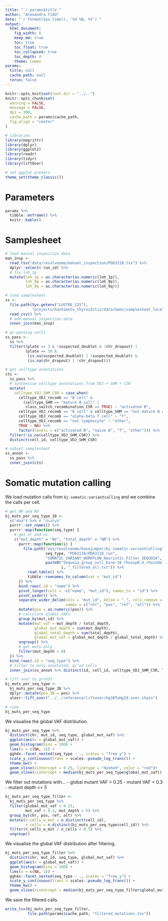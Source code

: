 ```yaml
---
title: "`r params$title`"
author: "Alexandra Tidd"
date: "`r format(Sys.time(), '%d %B, %Y')`"
output:
  html_document:
    fig_width: 8
    keep_md: true
    toc: true
    toc_float: true
    toc_collapsed: true
    toc_depth: 4
    theme: lumen
params:
  title: null
  cache_path: null
  rerun: false
---
```


```r
knitr::opts_knit$set(root.dir = "../..")
knitr::opts_chunk$set(
  warning = FALSE,
  message = FALSE,
  dpi = 300,
  cache.path = params$cache_path,
  fig.align = "center"
)
```

```r
# libraries
library(magrittr)
library(dplyr)
library(ggplot2)
library(readr)
library(tidyr)
library(liftOver)

# set ggplot presets
theme_set(theme_classic())
```

# Parameters

```r
params %>%
  tibble::enframe() %>%
  knitr::kable()
```

# Samplesheet

```r
# load manual inspection data
man_insp <-
  read_tsv("data/resolveome/manual_inspection/PD63118.tsv") %>%
  dplyr::select(-run_id) %>%
  # fix loh_1p
  mutate(loh_1p = as.character(as.numeric(loh_1p)),
         loh_9p = as.character(as.numeric(loh_9p)),
         loh_9q = as.character(as.numeric(loh_9q)))

# load samplesheet
ss <-
  file.path(Sys.getenv("LUSTRE_125"),
            "projects/hashimoto_thyroiditis/data/bams/samplesheet_local.csv") %>%
  read_csv() %>%
  # add manual inspection data
  inner_join(man_insp)

# qc-passing cells
ss_pass <-
  ss %>%
  filter((plate == 3 & !suspected_doublet & !chr_dropout) |
         (plate == 10 &
          (is.na(suspected_doublet) | !suspected_doublet) &
          (is.na(chr_dropout) | !chr_dropout)))

# get celltype annotations
cts <-
  ss_pass %>%
  # synthesise celltype annotations from VDJ + SHM + CSR
  mutate(
    celltype_VDJ_SHM_CSR = case_when(
      celltype_VDJ_recomb == "B cell" &
        (celltype_SHM == "mature B cell" |
         class_switch_recombination_CSR == TRUE) ~ "activated B",
      celltype_VDJ_recomb == "B cell" & celltype_SHM == "not mature B cell" ~ "naive B",
      celltype_VDJ_recomb == "alpha-beta T cell" ~ "T",
      celltype_VDJ_recomb == "not lymphocyte" ~ "other",
      TRUE ~ NA) %>%
      factor(levels = c("activated B", "naive B", "T", "other"))) %>%
  filter(!is.na(celltype_VDJ_SHM_CSR)) %>%
  distinct(cell_id, celltype_VDJ_SHM_CSR)

# subset samplesheet
ss_annot <-
  ss_pass %>%
  inner_join(cts)
```

# Somatic mutation calling

We load mutation calls from `bj-somatic-variantcalling` and we combine the calls
per cell.

```r
# get NR and NV
bj_muts_per_seq_type_38 <-
  c("dna") %>% # "dnahyb"
  purrr::set_names() %>%
  purrr::map(function(seq_type) {
    # get nr and nv
    c("mut_depth" = "NV", "total_depth" = "NR") %>%
      purrr::map(function(i) {
        file.path("out/resolveome/basejumper/bj-somatic-variantcalling",
                  seq_type, "PD63118/PD63118_run",
                  "SOMATIC_VARIANT_WORKFLOW_Heuristic_Filter_SEQUOIA",
                  paste0("Sequoia_group_null_bino-10_rhosnp0.4_rhoindel0.4_mincov10_maxcov500_both_",
                         i, "_filtered_all.txt")) %>%
          read.table() %>%
          tibble::rownames_to_column(var = "mut_id")
      }) %>%
      bind_rows(.id = "name") %>%
      pivot_longer(cols = -c("name", "mut_id"), names_to = "id") %>%
      pivot_wider() %>%
      separate_wider_delim(cols = "mut_id", delim = "_", cols_remove = FALSE,
                           names = c("chr", "pos", "ref", "alt")) %>%
      mutate(pos = as.numeric(pos)) %>%
      # calculate global VAFs
      group_by(mut_id) %>%
      mutate(mut_vaf = mut_depth / total_depth,
             global_mut_depth = sum(mut_depth),
             global_total_depth = sum(total_depth),
             global_mut_vaf = global_mut_depth / global_total_depth) %>%
      ungroup() %>%
      # get muts only
      filter(mut_depth > 0)
  }) %>%
  bind_rows(.id = "seq_type") %>%
  # filter to only annotated, qc'ed cells
  inner_join(ss_annot %>% distinct(id, cell_id, celltype_VDJ_SHM_CSR, loh_1p))

# lift over to grch37
bj_muts_per_seq_type <-
  bj_muts_per_seq_type_38 %>%
  dplyr::mutate(pos_38 = pos) %>%
  alexr::lift_over("../../reference/liftover/hg38ToHg19.over.chain")

# view
bj_muts_per_seq_type
```

We visualise the global VAF distribution.

```r
bj_muts_per_seq_type %>%
  distinct(chr, mut_id, seq_type, global_mut_vaf) %>%
  ggplot(aes(x = global_mut_vaf)) +
  geom_histogram(bins = 100) +
  lims(x = c(NA, 1)) +
  ggh4x::facet_nested(seq_type ~ ., scales = "free_y") +
  scale_y_continuous(trans = scales::pseudo_log_trans()) +
  theme_bw() +
  geom_vline(xintercept = 0.25, linetype = "dashed", color = "red")+
  geom_vline(xintercept = median(bj_muts_per_seq_type$global_mut_vaf))
```

We filter out mutations with...
- global mutant VAF > 0.25
- mutant VAF < 0.3
- mutant depth <= 5

```r
bj_muts_per_seq_type_filter <-
  bj_muts_per_seq_type %>%
  filter(global_mut_vaf < 0.25,
         mut_vaf > 0.3, mut_depth > 5) %>%
  group_by(chr, pos, ref, alt) %>%
  mutate(n_cells_w_mut = n_distinct(cell_id),
         n_cells = n_distinct(bj_muts_per_seq_type$cell_id)) %>%
  filter(n_cells_w_mut / n_cells < 0.5) %>%
  ungroup()
```

We visualise the global VAF distribution after filtering.

```r
bj_muts_per_seq_type_filter %>%
  distinct(chr, mut_id, seq_type, global_mut_vaf) %>%
  ggplot(aes(x = global_mut_vaf)) +
  geom_histogram(bins = 100) +
  lims(x = c(NA, 1)) +
  ggh4x::facet_nested(seq_type ~ ., scales = "free_y") +
  scale_y_continuous(trans = scales::pseudo_log_trans()) +
  theme_bw() +
  geom_vline(xintercept = median(bj_muts_per_seq_type_filter$global_mut_vaf))
```

We save the filtered calls.

```r
write_tsv(bj_muts_per_seq_type_filter,
          file.path(params$cache_path, "filtered_mutations.tsv"))
```